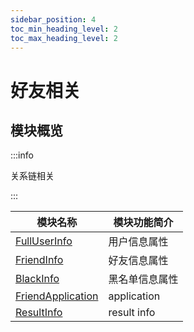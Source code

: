 ```yaml
---
sidebar_position: 4
toc_min_heading_level: 2
toc_max_heading_level: 2
---
```


# 好友相关

## 模块概览

:::info

关系链相关

:::

| 模块名称                                                          | 模块功能简介   |
| ----------------------------------------------------------------- | -------------- |
| [FullUserInfo](docs/sdks/class/user/fullUserInfo.mdx)             | 用户信息属性   |
| [FriendInfo](docs/sdks/class/friend/friendInfo.mdx)               | 好友信息属性   |
| [BlackInfo](docs/sdks/class/friend/blackInfo.mdx)                 | 黑名单信息属性 |
| [FriendApplication](docs/sdks/class/friend/friendApplication.mdx) | application    |
| [ResultInfo](docs/sdks/class/friend/resultInfo.mdx)               | result info    |
